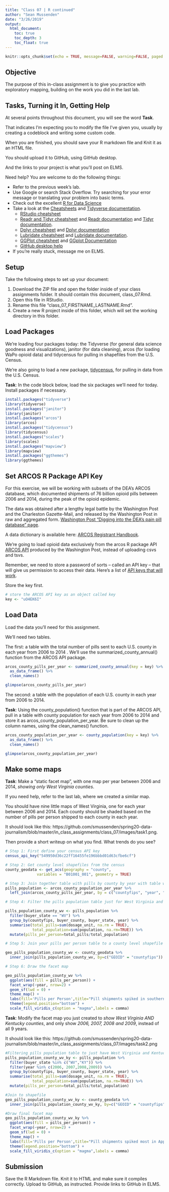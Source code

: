 ```yaml
---
title: "Class 07 | R continued"
author: "Sean Mussenden"
date: "3/26/2019"
output:
  html_document:
    toc: true
    toc_depth: 3
    toc_float: true
---
```


```r
knitr::opts_chunk$set(echo = TRUE, message=FALSE, warning=FALSE, paged.print=TRUE)
```

## Objective

The purpose of this in-class assignment is to give you practice with exploratory mapping, building on the work you did in the last lab.

## Tasks, Turning it In, Getting Help

At several points throughout this document, you will see the word **Task**.  

That indicates I'm expecting you to modify the file I've given you, usually by creating a codeblock and writing some custom code.

When you are finished, you should save your R markdown file and Knit it as an HTML file.

You should upload it to GitHub, using GitHub desktop.

And the links to your project is what you'll post on ELMS.

Need help?  You are welcome to do the following things:

* Refer to the previous week's lab.
* Use Google or search Stack Overflow. Try searching for your error message or translating your problem into basic terms.
* Check out the excellent [R for Data Science](https://r4ds.had.co.nz/index.html)
* Take a look at the [Cheatsheets](https://www.rstudio.com/resources/cheatsheets/) and [Tidyverse documentation](https://www.tidyverse.org/).
  * [RStudio cheatsheet](https://www.rstudio.com/resources/cheatsheets/#ide)
  * [Readr and Tidyr cheatsheet](https://github.com/rstudio/cheatsheets/raw/master/data-import.pdf) and [Readr documentation](https://readr.tidyverse.org/) and [Tidyr documentation](https://tidyr.tidyverse.org/reference/index.html).
  * [Dplyr cheatsheet](https://github.com/rstudio/cheatsheets/raw/master/data-transformation.pdf) and [Dplyr documentation](https://dplyr.tidyverse.org/)
  * [Lubridate cheatsheet](https://rawgit.com/rstudio/cheatsheets/master/lubridate.pdf) and [Lubridate documentation](https://lubridate.tidyverse.org/).
  * [GGPlot cheatsheet](https://github.com/rstudio/cheatsheets/raw/master/data-visualization-2.1.pdf) and [GGplot Documentation](https://ggplot2.tidyverse.org/reference/)
  * [GitHub desktop help](https://help.github.com/en/desktop/getting-started-with-github-desktop)
* If you're really stuck, message me on ELMS.

## Setup

Take the following steps to set up your document:

1. Download the ZIP file and open the folder inside of your class assignments folder.  It should contain this document, class_07.Rmd.
2. Open this file in RStudio.
3. Rename this file "class_07_FIRSTNAME_LASTNAME.Rmd".
5. Create a new R project inside of this folder, which will set the working directory in this folder.   

## Load Packages

We're loading four packages today: the Tidyverse (for general data science goodness and visualizations), janitor (for data cleaning), arcos (for loading WaPo opioid data) and tidycensus for pulling in shapefiles from the U.S. Census.

We're also going to load a new package, [tidycensus](https://walkerke.github.io/tidycensus/index.html), for pulling in data from the U.S. Census.  

**Task**: In the code block below, load the six packages we'll need for today. Install packages if necessary.
```r

install.packages("tidyverse")
library(tidyverse)
install.packages("janitor")
library(janitor)
install.packages("arcos")
library(arcos)
install.packages("tidycensus")
library(tidycensus)
install.packages("scales")
library(scales)
install.packages("mapview")
library(mapview)
install.packages("ggthemes")
library(ggthemes)


```

## Set ARCOS R Package API Key

For this exercise, we will be working with subsets of the DEA's ARCOS database, which documented shipments of 76 billion opioid pills between 2006 and 2014, during the peak of the opioid epidemic.

The data was obtained after a lengthy legal battle by the Washington Post and the Charleston Gazette-Mail, and released by the Washington Post in raw and aggregated form. [Washington Post "Digging into the DEA's pain pill database" page](https://www.washingtonpost.com/graphics/2019/investigations/dea-pain-pill-database/).

A data dictionary is available here: [ARCOS Registrant Handbook](https://www.deadiversion.usdoj.gov/arcos/handbook/full.pdf).

We're going to load opioid data exclusively from the arcos R package API [ARCOS API](https://wpinvestigative.github.io/arcos/) produced by the Washington Post, instead of uploading csvs and tsvs.

Remember, we need to store a password of sorts -- called an API key -- that will give us permission to access their data.  Here's a list of [API keys that will work](https://github.com/wpinvestigative/arcos-api/blob/master/keys/keys.txt).  

Store the key first.

```r
# store the ARCOS API key as an object called key
key <- "uO4EK6I"
```

## Load Data

Load the data you'll need for this assignment.

We'll need two tables.

The first: a table with the total number of pills sent to each U.S. county in each year from 2006 to 2014 . We'll use the summarized_county_annual() function from the ARCOS API package.

```r
arcos_county_pills_per_year <- summarized_county_annual(key = key) %>%
  as_data_frame() %>%
  clean_names()

glimpse(arcos_county_pills_per_year)
```

The second: a table with the population of each U.S. county in each year from 2006 to 2014.

**Task**: Using the county_population() function that is part of the ARCOS API, pull in a table with county population for each year from 2006 to 2014 and store it as arcos_county_population_per_year. Be sure to clean up the column names, using the clean_names() function.

```r

arcos_county_population_per_year <- county_population(key = key) %>%
  as_data_frame() %>%
  clean_names()

glimpse(arcos_county_population_per_year)

```

## Make some maps

**Task**: Make a "static facet map", with one map per year between 2006 and 2014, *showing only West Virginia counties*.

If you need help, refer to the last lab, where we created a similar map.  

You should have nine little maps of West Virginia, one for each year between 2006 and 2014. Each county should be shaded based on the number of pills per person shipped to each county in each year.  

It should look like this: https://github.com/smussenden/spring20-data-journalism/blob/master/in_class_assignments/class_07/images/task1.png.  

Then provide a short writeup on what you find. What trends do you see?

```r
# Step 1: First define your census API key
census_api_key("549950d36c22ff16455fe196bbbd01d63cfbe6cf")

# Step 2: Get county level shapefiles from the census
county_geodata <- get_acs(geography = "county",
              variables = "B01001_001", geometry = TRUE)

# Step 3: Join together table with pills by county by year with table with population by county by year
pills_population <- arcos_county_population_per_year %>%
  left_join(arcos_county_pills_per_year, by = c("countyfips", "year", "buyer_county","buyer_state"))

# Step 4: Filter the pills population table just for West Virginia and create the pills per person metric.  

pills_population_county_wv <- pills_population %>%
  filter(buyer_state == "WV") %>%
  group_by(countyfips, buyer_county, buyer_state, year) %>%
  summarise(total_pills=sum(dosage_unit, na.rm = TRUE),
            total_population=sum(population, na.rm=TRUE)) %>%
  mutate(pills_per_person=total_pills/total_population)

# Step 5: Join your pills per person table to a county level shapefile

geo_pills_population_county_wv <- county_geodata %>%
  inner_join(pills_population_county_wv, by=c("GEOID" = "countyfips"))

# Step 6: Draw the facet map

geo_pills_population_county_wv %>%
  ggplot(aes(fill = pills_per_person)) +
  facet_wrap(~year, nrow=2) +
  geom_sf(lwd = 0) +
  theme_map() +
  labs(fill='Pills per Person',title="Pill shipments spiked in southern WV in 2008, before fading", subtitle = "Pills per person shipped to West Virginia counties, 2006 to 2012", caption = "Source: ARCOS database") +
  theme(legend.position="bottom") +
  scale_fill_viridis_c(option = "magma",labels = comma)

```

**Task**: Modify the facet map you just created to *show West Virginia AND Kentucky counties*, and only show *2006, 2007, 2008 and 2009*, instead of all 9 years.

It should look like this: https://github.com/smussenden/spring20-data-journalism/blob/master/in_class_assignments/class_07/images/task2.png

```r

#Filtering pills population table to just have West Virginia and Kentucky. 
pills_population_county_wv_ky <- pills_population %>%
  filter(buyer_state %in% c("WV","KY")) %>%
  filter(year %in% c(2006, 2007,2008,2009)) %>%
  group_by(countyfips, buyer_county, buyer_state, year) %>%
  summarise(total_pills=sum(dosage_unit, na.rm = TRUE),
            total_population=sum(population, na.rm=TRUE)) %>%
  mutate(pills_per_person=total_pills/total_population)

#Join to shapefile 
geo_pills_population_county_wv_ky <- county_geodata %>%
  inner_join(pills_population_county_wv_ky, by=c("GEOID" = "countyfips"))

#Draw final facet map
geo_pills_population_county_wv_ky %>%
  ggplot(aes(fill = pills_per_person)) +
  facet_wrap(~year, nrow=2) +
  geom_sf(lwd = 0) +
  theme_map() +
  labs(fill='Pills per Person',title="Pill shipments spiked most in Appalachian W.V. and Kentucky", subtitle = "Pills per person shipped to West Virginia, Kentucky counties, 2006 to 2009", caption = "Source: ARCOS database") +
  theme(legend.position="bottom") +
  scale_fill_viridis_c(option = "magma",labels = comma)

```


## Submission

Save the R Markdown file.  Knit it to HTML and make sure it compiles correctly. Upload to GitHub, as instructed.  Provide links to GitHub in ELMS.   
